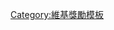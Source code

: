 {{Encourage|bgcolor=#E6E6FA|stripecolor=#24367D|stripe=2|title=ACG特別貢獻|fontcolor=black|}}<includeonly>[[Category:ACG特別貢獻|{{PAGENAME}}]]</includeonly><noinclude>
[[Category:維基獎勵模板]]
</noinclude>